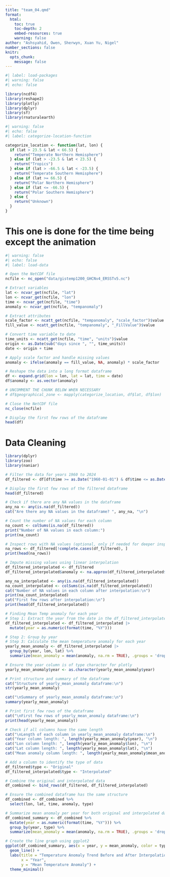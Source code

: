 ```yaml
---
title: "team_04.qmd"
format: 
  html:
    toc: true
    toc-depth: 2
    embed-resources: true
    warning: false
author: "Ashsyahid, Owen, Sherwyn, Xuan Yu, Nigel"
number_sections: false
knitr:
  opts_chunk:
    message: false
---
```


```r
#| label: load-packages
#| warning: false
#| echo: false

library(ncdf4)
library(reshape2)
library(plotly)
library(dplyr)
library(sf)
library(rnaturalearth)
```

```r
#| warning: false
#| echo: false
#| label: categorize-location-function

categorize_location <- function(lat, lon) {
  if (lat > 23.5 & lat < 66.5) {
    return("Temperate Northern Hemisphere")
  } else if (lat > -23.5 & lat < 23.5) {
    return("Tropics")
  } else if (lat > -66.5 & lat < -23.5) {
    return("Temperate Southern Hemisphere")
  } else if (lat >= 66.5) {
    return("Polar Northern Hemisphere")
  } else if (lat <= -66.5) {
    return("Polar Southern Hemisphere")
  } else {
    return("Unknown")
  }
}

```

# This one is done for the time being except the animation
```r
#| warning: false
#| echo: false
#| label: load-data

# Open the NetCDF file
ncfile <- nc_open("data/gistemp1200_GHCNv4_ERSSTv5.nc")

# Extract variables
lat <- ncvar_get(ncfile, "lat")
lon <- ncvar_get(ncfile, "lon")
time <- ncvar_get(ncfile, "time")
anomaly <- ncvar_get(ncfile, "tempanomaly")

# Extract attributes
scale_factor <- ncatt_get(ncfile, "tempanomaly", "scale_factor")$value
fill_value <- ncatt_get(ncfile, "tempanomaly", "_FillValue")$value

# Convert time variable to date
time_units <- ncatt_get(ncfile, "time", "units")$value
origin <- as.Date(sub("days since ", "", time_units))
date <- origin + time

# Apply scale factor and handle missing values
anomaly <- ifelse(anomaly == fill_value, NA, anomaly) * scale_factor

# Reshape the data into a long format dataframe
df <- expand.grid(lon = lon, lat = lat, time = date)
df$anomaly <- as.vector(anomaly)

# UNCOMMENT THE CHUNK BELOW WHEN NECESSARY
# df$geographical_zone <- mapply(categorize_location, df$lat, df$lon)

# Close the NetCDF file
nc_close(ncfile)

# Display the first few rows of the dataframe
head(df)

```

# Data Cleaning
```r
library(dplyr)
library(zoo)
library(naniar)

# Filter the data for years 1960 to 2024
df_filtered <- df[df$time >= as.Date("1960-01-01") & df$time <= as.Date("2024-12-31"), ]

# Display the first few rows of the filtered dataframe
head(df_filtered)

# Check if there are any NA values in the dataframe
any_na <- any(is.na(df_filtered))
cat("Are there any NA values in the dataframe? ", any_na, "\n")

# Count the number of NA values for each column
na_count <- colSums(is.na(df_filtered))
print("Number of NA values in each column:")
print(na_count)

# Inspect rows with NA values (optional, only if needed for deeper inspection)
na_rows <- df_filtered[!complete.cases(df_filtered), ]
print(head(na_rows))

# Impute missing values using linear interpolation
df_filtered_interpolated <- df_filtered
df_filtered_interpolated$anomaly <- na.approx(df_filtered_interpolated$anomaly, na.rm = FALSE)

any_na_interpolated <- any(is.na(df_filtered_interpolated))
na_count_interpolated <- colSums(is.na(df_filtered_interpolated))
cat("Number of NA values in each column after interpolation:\n")
print(na_count_interpolated)
cat("First few rows after interpolation:\n")
print(head(df_filtered_interpolated))

# Finding Mean Temp anomaly for each year
# Step 1: Extract the year from the date in the df_filtered_interpolated dataframe
df_filtered_interpolated <- df_filtered_interpolated |>
  mutate(year = as.numeric(format(time, "%Y")))

# Step 2: Group by year
# Step 3: Calculate the mean temperature anomaly for each year
yearly_mean_anomaly <- df_filtered_interpolated |>
  group_by(year, lon, lat) %>%
  summarize(mean_anomaly = mean(anomaly, na.rm = TRUE), .groups = 'drop')

# Ensure the year column is of type character for plotly
yearly_mean_anomaly$year <- as.character(yearly_mean_anomaly$year)

# Print structure and summary of the dataframe
cat("Structure of yearly_mean_anomaly dataframe:\n")
str(yearly_mean_anomaly)

cat("\nSummary of yearly_mean_anomaly dataframe:\n")
summary(yearly_mean_anomaly)

# Print first few rows of the dataframe
cat("\nFirst few rows of yearly_mean_anomaly dataframe:\n")
print(head(yearly_mean_anomaly))

# Check if all columns have the same length
cat("\nLength of each column in yearly_mean_anomaly dataframe:\n")
cat("Year column length: ", length(yearly_mean_anomaly$year), "\n")
cat("Lon column length: ", length(yearly_mean_anomaly$lon), "\n")
cat("Lat column length: ", length(yearly_mean_anomaly$lat), "\n")
cat("Mean anomaly column length: ", length(yearly_mean_anomaly$mean_anomaly), "\n")

# Add a column to identify the type of data
df_filtered$type <- "Original"
df_filtered_interpolated$type <- "Interpolated"

# Combine the original and interpolated data
df_combined <- bind_rows(df_filtered, df_filtered_interpolated)

# Ensure the combined dataframe has the same structure
df_combined <- df_combined %>%
  select(lon, lat, time, anomaly, type)

# Summarize mean anomaly per year for both original and interpolated data
df_combined_summary <- df_combined %>%
  mutate(year = as.numeric(format(time, "%Y"))) %>%
  group_by(year, type) %>%
  summarize(mean_anomaly = mean(anomaly, na.rm = TRUE), .groups = 'drop')

# Create the line graph using ggplot2
ggplot(df_combined_summary, aes(x = year, y = mean_anomaly, color = type)) +
  geom_line() +
  labs(title = "Temperature Anomaly Trend Before and After Interpolation",
       x = "Year",
       y = "Mean Temperature Anomaly") +
  theme_minimal()
```
